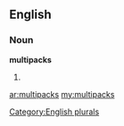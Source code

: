 ==English==

===Noun===
'''multipacks'''

# {{plural of|[[multipack]]}}

[[Category:English plurals]]

[[ar:multipacks]]
[[my:multipacks]]